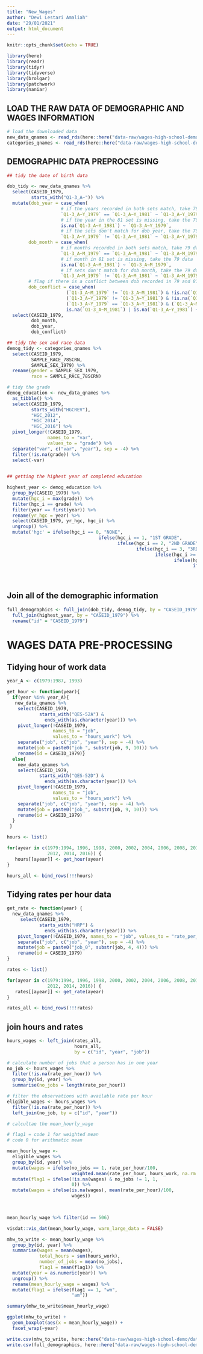 ```yaml
---
title: "New_Wages"
author: "Dewi Lestari Amaliah"
date: "29/01/2021"
output: html_document
---
```


```r
knitr::opts_chunk$set(echo = TRUE)

library(here)
library(readr)
library(tidyr)
library(tidyverse)
library(brolgar)
library(patchwork)
library(naniar)
```

## LOAD THE RAW DATA OF DEMOGRAPHIC AND WAGES INFORMATION

```r

# load the downloaded data 
new_data_qnames <- read_rds(here::here("data-raw/wages-high-school-demo/data-frames/wages-high-school-demo-new_data_qnames.rds"))
categories_qnames <- read_rds(here::here("data-raw/wages-high-school-demo/data-frames/wages-high-school-demo-categories_qnames.rds"))

```


## DEMOGRAPHIC DATA PREPROCESSING 


```r

## tidy the date of birth data

dob_tidy <- new_data_qnames %>%
  select(CASEID_1979,
         starts_with("Q1-3_A~")) %>%
  mutate(dob_year = case_when(
                    # if the years recorded in both sets match, take 79 data
                    `Q1-3_A~Y_1979` == `Q1-3_A~Y_1981` ~ `Q1-3_A~Y_1979`,
                    # if the year in the 81 set is missing, take the 79 data
                    is.na(`Q1-3_A~Y_1981`) ~ `Q1-3_A~Y_1979`,
                    # if the sets don't match for dob year, take the 79 data
                    `Q1-3_A~Y_1979` != `Q1-3_A~Y_1981` ~ `Q1-3_A~Y_1979`),
        dob_month = case_when(
                    # if months recorded in both sets match, take 79 data
                    `Q1-3_A~M_1979` == `Q1-3_A~M_1981` ~ `Q1-3_A~M_1979`,
                    # if month in 81 set is missing, take the 79 data
                    is.na(`Q1-3_A~M_1981`) ~ `Q1-3_A~M_1979`,
                    # if sets don't match for dob month, take the 79 data
                    `Q1-3_A~M_1979` != `Q1-3_A~M_1981` ~ `Q1-3_A~M_1979`),
        # flag if there is a conflict between dob recorded in 79 and 81
        dob_conflict = case_when(     
                      (`Q1-3_A~M_1979` != `Q1-3_A~M_1981`) & !is.na(`Q1-3_A~M_1981`) ~ TRUE,
                      (`Q1-3_A~Y_1979` != `Q1-3_A~Y_1981`) & !is.na(`Q1-3_A~Y_1981`) ~ TRUE,
                      (`Q1-3_A~Y_1979` == `Q1-3_A~Y_1981`) & (`Q1-3_A~M_1979` == `Q1-3_A~M_1981`) ~ FALSE,
                      is.na(`Q1-3_A~M_1981`) | is.na(`Q1-3_A~Y_1981`) ~ FALSE)) %>%
  select(CASEID_1979,
         dob_month,
         dob_year,
         dob_conflict)
```

```r

## tidy the sex and race data
demog_tidy <- categories_qnames %>%
  select(CASEID_1979,
         SAMPLE_RACE_78SCRN,
         SAMPLE_SEX_1979) %>%
  rename(gender = SAMPLE_SEX_1979,
         race = SAMPLE_RACE_78SCRN)
```

```r

# tidy the grade 
demog_education <- new_data_qnames %>%
  as_tibble() %>%
  select(CASEID_1979,
         starts_with("HGCREV"),
         "HGC_2012",
         "HGC_2014",
         "HGC_2016") %>%
  pivot_longer(!CASEID_1979,
               names_to = "var",
               values_to = "grade") %>%
  separate("var", c("var", "year"), sep = -4) %>%
  filter(!is.na(grade)) %>%
  select(-var)
  
```

```r

## getting the highest year of completed education

highest_year <- demog_education %>%
  group_by(CASEID_1979) %>%
  mutate(hgc_i = max(grade)) %>%
  filter(hgc_i == grade) %>%
  filter(year == first(year)) %>%
  rename(yr_hgc = year) %>%
  select(CASEID_1979, yr_hgc, hgc_i) %>%
  ungroup() %>%
  mutate('hgc' = ifelse(hgc_i == 0, "NONE",
                                  ifelse(hgc_i == 1, "1ST GRADE",
                                         ifelse(hgc_i == 2, "2ND GRADE",
                                                ifelse(hgc_i == 3, "3RD GRADE",
                                                       ifelse(hgc_i >= 4 & hgc_i <= 12, paste0(hgc_i,"TH GRADE"),
                                                              ifelse(hgc_i == 13, "1ST YEAR COL",
                                                                     ifelse(hgc_i == 14, "2ND YEAR COL",
                                                                            ifelse(hgc_i == 15, "3RD YEAR COL",
                                                                                   ifelse(hgc_i == 95, "UNGRADED", paste0((hgc_i - 12), "TH YEAR COL")))))))))))
```

## Join all of the demographic information

```r
full_demographics <- full_join(dob_tidy, demog_tidy, by = "CASEID_1979") %>%
  full_join(highest_year, by = "CASEID_1979") %>%
  rename("id" = "CASEID_1979")
```

# WAGES DATA PRE-PROCESSING

## Tidying hour of work data

```r

year_A <- c(1979:1987, 1993)

get_hour <- function(year){
  if(year %in% year_A){
   new_data_qnames %>%
    select(CASEID_1979,
            starts_with("QES-52A") &
              ends_with(as.character(year))) %>%
    pivot_longer(!CASEID_1979,
                 names_to = "job",
                 values_to = "hours_work") %>%
    separate("job", c("job", "year"), sep = -4) %>%
    mutate(job = paste0("job_", substr(job, 9, 10))) %>%
    rename(id = CASEID_1979)}
  else{
    new_data_qnames %>%
    select(CASEID_1979,
            starts_with("QES-52D") &
              ends_with(as.character(year))) %>%
    pivot_longer(!CASEID_1979,
                 names_to = "job",
                 values_to = "hours_work") %>%
    separate("job", c("job", "year"), sep = -4) %>%
    mutate(job = paste0("job_", substr(job, 9, 10))) %>%
    rename(id = CASEID_1979)
  }
 }
```


```r
hours <- list()

for(ayear in c(1979:1994, 1996, 1998, 2000, 2002, 2004, 2006, 2008, 2010, 
               2012, 2014, 2016)) {
   hours[[ayear]] <- get_hour(ayear)
}

hours_all <- bind_rows(!!!hours)

```


## Tidying rates per hour data

```r
get_rate <- function(year) {
  new_data_qnames %>%
     select(CASEID_1979,
            starts_with("HRP") &
              ends_with(as.character(year))) %>%
    pivot_longer(!CASEID_1979, names_to = "job", values_to = "rate_per_hour") %>%
    separate("job", c("job", "year"), sep = -4) %>%
    mutate(job = paste0("job_0", substr(job, 4, 4))) %>%
    rename(id = CASEID_1979)
}
```

```r
rates <- list()

for(ayear in c(1979:1994, 1996, 1998, 2000, 2002, 2004, 2006, 2008, 2010, 
               2012, 2014, 2016)) {
   rates[[ayear]] <- get_rate(ayear)
}

rates_all <- bind_rows(!!!rates)
```

## join hours and rates

```r

hours_wages <- left_join(rates_all, 
                         hours_all, 
                         by = c("id", "year", "job"))
```


```r

# calculate number of jobs that a person has in one year
no_job <- hours_wages %>%
  filter(!is.na(rate_per_hour)) %>%
  group_by(id, year) %>%
  summarise(no_jobs = length(rate_per_hour))

# filter the observations with available rate per hour
eligible_wages <- hours_wages %>%
  filter(!is.na(rate_per_hour)) %>%
  left_join(no_job, by = c("id", "year")) 

# calcultae the mean_hourly_wage

# flag1 = code 1 for weighted mean
# code 0 for arithmatic mean

mean_hourly_wage <- 
  eligible_wages %>%
  group_by(id, year) %>%
  mutate(wages = ifelse(no_jobs == 1, rate_per_hour/100,
                        weighted.mean(rate_per_hour, hours_work, na.rm = TRUE)/100)) %>%
  mutate(flag1 = ifelse(!is.na(wages) & no_jobs != 1, 1,
                        0)) %>%
  mutate(wages = ifelse(is.na(wages), mean(rate_per_hour)/100,
                        wages))
  


mean_hourly_wage %>% filter(id == 506)

```
```r
visdat::vis_dat(mean_hourly_wage, warn_large_data = FALSE)
```
```r
mhw_to_write <- mean_hourly_wage %>%
  group_by(id, year) %>%
  summarise(wages = mean(wages),
            total_hours = sum(hours_work),
            number_of_jobs = mean(no_jobs),
            flag1 = mean(flag1)) %>%
  mutate(year = as.numeric(year)) %>%
  ungroup() %>%
  rename(mean_hourly_wage = wages) %>%
  mutate(flag1 = ifelse(flag1 == 1, "wm",
                        "am"))
```


```r
summary(mhw_to_write$mean_hourly_wage)
```

```r
ggplot(mhw_to_write) +
  geom_boxplot(aes(x = mean_hourly_wage)) +
  facet_wrap(~year)
```
```r
write.csv(mhw_to_write, here::here("data-raw/wages-high-school-demo/data-frames/tidy_employment_weighted.csv"))
write.csv(full_demographics, here::here("data-raw/wages-high-school-demo/data-frames/tidy_demographics_v2.csv"))
```

